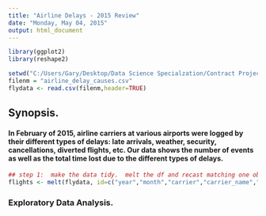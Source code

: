 ```yaml
---
title: "Airline Delays - 2015 Review"
date: "Monday, May 04, 2015"
output: html_document
---
```

```r
library(ggplot2)
library(reshape2)

setwd("C:/Users/Gary/Desktop/Data Science Specialzation/Contract Projects/Airline delays")
filenm = "airline_delay_causes.csv"
flydata <- read.csv(filenm,header=TRUE)


```
## Synopsis.
#### In February of 2015, airline carriers at various airports were logged by their different types of delays: late arrivals, weather, security, cancellations, diverted flights, etc.  Our data shows the number of events as well as the total time lost due to the different types of delays.  

```r

## step 1:  make the data tidy.  melt the df and recast matching one observation per row.
flights <- melt(flydata, id=c("year","month","carrier","carrier_name","airport","airport_name"))


```
### Exploratory Data Analysis.

```r

```
